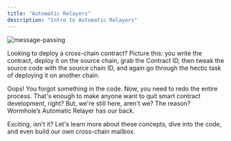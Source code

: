 ```yaml
---
title: "Automatic Relayers"
description: "Intro to Automatic Relayers"
---
```


![message-passing](https://i.ibb.co/K53tRgB/image.png)

Looking to deploy a cross-chain contract? Picture this: you write the contract, deploy it on the source chain, grab the Contract ID, then tweak the source code with the source chain ID, and again go through the hectic task of deploying it on another chain.

Oops! You forgot something in the code. Now, you need to redo the entire process. That's enough to make anyone want to quit smart contract development, right? But, we're still here, aren't we? The reason? Wormhole’s Automatic Relayer has our back.

Exciting, isn't it? Let's learn more about these concepts, dive into the code, and even build our own cross-chain mailbox.


